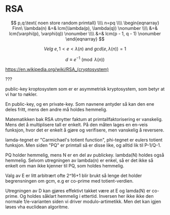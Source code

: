 # RSA

$$
p,q:\text{ noen store random primtall}
\\\\
n=pq
\\\\
\begin{eqnarray}
Finn\ \lambda(n) &=& lcm(\lambda(p), \lambda(q)) \nonumber \\\\
           &=& lcm(\varphi(p), \varphi(q)) \nonumber \\\\
           &=& lcm(p - 1, q - 1) \nonumber
\end{eqnarray}
$$

$$
Velg\ e, 1 < e < \lambda(n)\text{ and }gcd(e, \lambda(n))=1
$$

$$
d\equiv e^{-1}\pmod{\lambda(n)}
$$

<div class="credits">
    <a target="_blank" href="https://en.wikipedia.org/wiki/RSA_(cryptosystem)">https://en.wikipedia.org/wiki/RSA_(cryptosystem)</a>
</div>

???

public-key kroptosystem som er er asymmetrisk kryptosystem, som betyr at vi har to nøkler.

En public-key, og en private-key. Som navnene antyder så kan den ene deles fritt, mens den andre må holdes hemmelig.

Matematikken bak RSA utnytter faktum at primtallfaktorisering er vanskelig. Mens det å multiplisere tall er enkelt.
På den måten lages en en-veis funksjon, hvor det er enkelt å gjøre og verifisere, men vanskelig å reversere.


lamda-tegnet er "Carmichael's totient function", phi-tegnet er eulers totient funksjon.
Men siden "PQ" er primtall så er disse like, og alltid lik til P-1/Q-1.

PQ holder hemmelig, mens N er en del av publickey.
lambda(N) holdes også hemmelig.
Selvom utregningen av lambda(n) er enkel, så er det ikke så enkelt om man ikke kjenner til PQ, som holdes hemmelig.

Valg av E er litt arbitrært ofte 2^16+1 blir brukt så lenge det holder begrensningen om gcm, e.g er co-prime med totient-verdien.

Utregningen av D kan gjøres effektivt takket være at E og lamda(N) er co-prime. Og holdes såklart hemmelig i ettertid.
Inversen her ikke ikke den normale 1/e-varianten siden vi driver modulo-artimetikk. Men det kan igjen løses vha euclidean algoritme.


